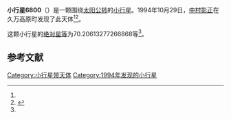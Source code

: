 {{Infobox planet
| bgcolour = #FFFFC0
| name = 6800 Saragamine
| symbol = 
| image = 
| caption = 
| discovery = yes
| discovery_ref = 
| discoverer = [[中村彰正|中村彰正]]
| discovery_site = [[久万高原町|久万高原町]] 
| discovered = 1994年10月29日
| designations = yes
| mp_name = 
| named_after = 
| alt_names = 1994 UC/ 1970 EL3 / 1974 DY1 / 1981 UJ10 / 1990 WB14
| mp_category = [[主带小行星|主带小行星]]
| orbit_ref = <ref name="a">[http://ssd.jpl.nasa.gov/sbdb.cgi?sstr=6800 6800 Saragamine] {{Wayback|url=http://ssd.jpl.nasa.gov/sbdb.cgi?sstr=6800 |date=20210722115342 }}，小行星數據庫瀏覽器（JPL Small-Body Database Browser）－[[美国国家航空航天局|美国国家航空航天局]]喷气推进实验室</ref>
| epoch = 2456400.5 (2013年4月18日更新)
| aphelion = {{convert|3.094364410095925|AU|km|3|abbr=on|lk=out}}
| perihelion = {{convert|2.225106663231156|AU|km|3|abbr=on}}
| semimajor = {{convert|2.659735536663541|AU|km|3|abbr=on}}
| eccentricity = 0.16341056
| period = 1584.368177 [[日|日]]<br />4.34[[儒略年|儒略年]]
| avg_speed = 
| inclination = 8.519775329003254
| asc_node = 339.378957327547
| mean_anomaly = 
| arg_peri = 70.20613277266868
| satellites = 
| physical_characteristics = yes
| dimensions = 
| mass = 
| density = 
| surface_grav = 
| escape_velocity = 
| sidereal_day = 
| axial_tilt = 
| pole_ecliptic_lat = 
| pole_ecliptic_lon = 
| albedo = 
| temperatures= 
| temp_name1 = 
| mean_temp_1 = 
| max_temp_1 = 
| temp_name2 = 
| max_temp_2 = 
| spectral_type = 
| abs_magnitude = 70.20613277266868
}}

'''小行星6800'''（{{lang-en|6800 Saragamine}}）是一颗围绕[[太阳|太阳]][[公转|公转]]的[[小行星|小行星]]。1994年10月29日，[[中村彰正|中村彰正]]在久万高原町发现了此天体<ref name="a" /><ref>{{cite news|title=小行星列表|url=http://cfa-www.harvard.edu/iau/lists/NumberedMPs.txt|accessdate=2013-07-08|newspaper=哈佛大学|archive-date=2008-05-17|archive-url=https://web.archive.org/web/20080517010638/http://cfa-www.harvard.edu/iau/lists/NumberedMPs.txt|dead-url=no}}</ref>。

这颗小行星的[[绝对星等|绝对星等]]为70.20613277266868等<ref name="a" />。

==参考文献==
{{reflist}}
{{Minor Planet Number|[[小行星6799|小行星6799]]|[[小行星6801|小行星6801]]}}

{{小天体}}

[[Category:小行星带天体|Category:小行星带天体]]
[[Category:1994年发现的小行星|Category:1994年发现的小行星]]

{{asteroid-stub}}